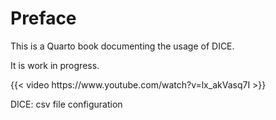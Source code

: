 # Preface {.unnumbered}

This is a Quarto book documenting the usage of DICE.

It is work in progress.


::: {#fig-tutorial-1 .unnumbered}

{{< video https://www.youtube.com/watch?v=lx_akVasq7I >}}

DICE: csv file configuration

:::